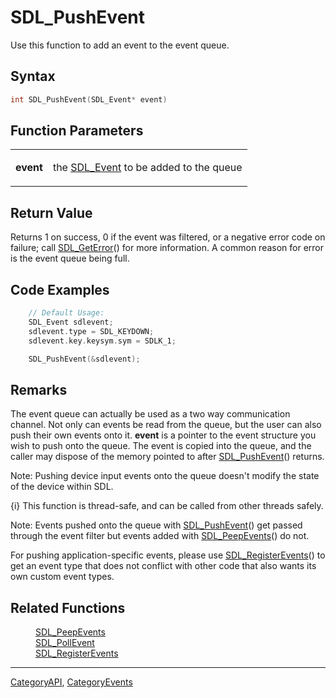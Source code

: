 
= SDL_PushEvent =
Use this function to add an event to the event queue.


== Syntax ==
<syntaxhighlight lang='c++'>
int SDL_PushEvent(SDL_Event* event)
</syntaxhighlight>

== Function Parameters ==
{|
|'''event'''
| the [[SDL_Event]] to be added to the queue
|}

== Return Value ==
Returns 1 on success, 0 if the event was filtered, or a negative error code on failure; call [[SDL_GetError]]() for more information.  A common reason for error is the event queue being full.

== Code Examples ==
<syntaxhighlight lang='c++'>
    // Default Usage:
    SDL_Event sdlevent;
    sdlevent.type = SDL_KEYDOWN;
    sdlevent.key.keysym.sym = SDLK_1;

    SDL_PushEvent(&sdlevent);
</syntaxhighlight>

== Remarks ==
The event queue can actually be used as a two way communication channel. Not only can events be read from the queue, but the user can also push their own events onto it. '''event''' is a pointer to the event structure you wish to push onto the queue. The event is copied into the queue, and the caller may dispose of the memory pointed to after [[SDL_PushEvent]]() returns.

Note: Pushing device input events onto the queue doesn't modify the state of the device within SDL.

{i} This function is thread-safe, and can be called from other threads safely.

Note: Events pushed onto the queue with [[SDL_PushEvent]]() get passed through the event filter but events added with [[SDL_PeepEvents]]() do not.

For pushing application-specific events, please use [[SDL_RegisterEvents]]() to get an event type that does not conflict with other code that also wants its own custom event types.

== Related Functions ==
:[[SDL_PeepEvents]]
:[[SDL_PollEvent]]
:[[SDL_RegisterEvents]]

----
[[CategoryAPI]], [[CategoryEvents]]
